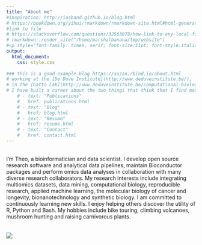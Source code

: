 ```yaml
---
title: "About me"
#inspiration: http://iosband.github.io/blog.html
# https://bookdown.org/yihui/rmarkdown/rmarkdown-site.html#html-generation
#link to file
# https://stackoverflow.com/questions/32563078/how-link-to-any-local-file-with-markdown-syntax
# rmarkdown::render_site("/home/marshalbanana/tmp/website")
#<p style="font-family: times, serif; font-size:11pt; font-style:italic">
output:
  html_document:
    css: style.css
    
### this is a good example blog https://suzan.rbind.io/about.html
# working at the [De Duve Institute](http://www.deduveinstitute.be/),
# in the [Gatto Lab](http://www.deduveinstitute.be/computational-biology)
# I have built a career about the two things that think that I find most interesting: exploring the richness of the chemistry of life and the science of information. I firmly believe in the power of these areas of research to deliver unique solutions, improve human health and to provide insight in navigating the complex problems facing our species in the 21st century.
    # - text: "Publications"
    #   href: publications.html
    # - text: "Blog"
    #   href: blog.html
    # - text: "Resume"
    #   href: resume.html
    # - text: "Contact"
    #   href: contact.html
---
```

<br/>
I'm Theo, a bioinformatician and data scientist. I develop open source research software and analytical data pipelines, maintain Bioconductor packages and perform omics data analyses in collaboration with many diverse research collaborators. My research interests include integrating multiomics datasets, data mining, computational biology, reproducible research, applied machine learning, the molecular biology of cancer and longevity, bionanotechnology and synthetic biology. I am committed to continuously learning new skills. I enjoy helping others discover the utility of R, Python and Bash. My hobbies include bike touring, climbing volcanoes, mushroom hunting and raising carnivorous plants.
<br/>
<br/>
<br/>
![](./me_image2.jpeg)
